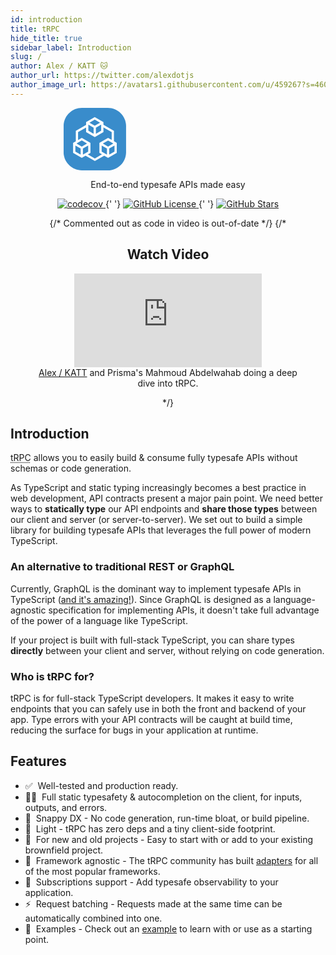```yaml
---
id: introduction
title: tRPC
hide_title: true
sidebar_label: Introduction
slug: /
author: Alex / KATT 🐱
author_url: https://twitter.com/alexdotjs
author_image_url: https://avatars1.githubusercontent.com/u/459267?s=460&v=4
---
```


<div align="center">
  <svg width="429" height="100" viewBox="0 0 429 128" fill="none" xmlns="http://www.w3.org/2000/svg" className="max-w-full">
    <g clip-path="url(#clip0_3_2)">
      <path d="M90.5 0H37.5C16.7893 0 0 16.7893 0 37.5V90.5C0 111.211 16.7893 128 37.5 128H90.5C111.211 128 128 111.211 128 90.5V37.5C128 16.7893 111.211 0 90.5 0Z" fill="#398CCB"/>
      <path fill-rule="evenodd" clip-rule="evenodd" d="M63.8615 18.75L81.6307 29.002V34.639L103.138 47.0595V68.306L108.908 71.6365V92.152L91.15 102.404L83.2662 97.8445L64.098 108.912L45.0445 97.9085L37.2713 102.404L19.5135 92.1345V71.6365L25.0578 68.4358V47.0595L46.1038 34.9095L46.1155 34.909V29.002L63.8615 18.75ZM81.6307 39.9698V49.5058L63.873 59.7578L46.1155 49.5058V40.234L46.1038 40.2345L29.673 49.725V65.771L37.2713 61.3845L55.0288 71.6365V92.1345L49.6565 95.2413L64.098 103.581L78.6545 95.178L73.3922 92.1345V71.6365L91.15 61.3845L98.523 65.6413V49.725L81.6307 39.9698ZM78.0077 89.4923V76.9788L88.8422 83.2328V95.7463L78.0077 89.4923ZM104.292 76.9615L93.4577 83.2155V95.7463L104.292 89.475V76.9615ZM24.1289 89.475V76.9615L34.9635 83.2155V95.7288L24.1289 89.475ZM50.4135 76.9615L39.5788 83.2155V95.7288L50.4135 89.475V76.9615ZM80.3155 72.9808L91.15 66.727L101.984 72.9808L91.15 79.2405L80.3155 72.9808ZM37.2713 66.7095L26.4365 72.9808L37.2713 79.223L48.1058 72.9808L37.2713 66.7095ZM50.7308 46.8405V34.327L61.5537 40.5865V53.0943L50.7308 46.8405ZM77.0038 34.327L66.1807 40.5865V53.0885L77.0038 46.8405V34.327ZM53.0385 30.3345L63.8615 24.0808L74.6962 30.3345L63.8615 36.5885L53.0385 30.3345Z" fill="white"/>
    </g>
    <path class="fill-black dark:fill-white" fill="currentFill" d="M186.695 107.848C191.031 107.848 194.137 107.496 196.422 107.086V92.3203C195.25 92.4961 194.195 92.6133 192.555 92.6133C187.457 92.6133 184.996 90.5625 184.996 85.0547V57.9258H196.422V42.6914H184.996V27.9844H164.195V42.6914H155.523V57.9258H164.195V87.8672C164.195 102.281 171.227 107.848 186.695 107.848ZM201.641 106.5H223.145V77.3789H234.102L248.634 106.5H272.774L255.841 74.1562C264.63 70.3477 270.255 60.9727 270.255 50.1328V50.0156C270.255 32.0859 258.712 21.9492 238.263 21.9492H201.641V106.5ZM223.145 61.793V38.1797H235.743C243.302 38.1797 248.341 42.8672 248.341 49.957V50.0742C248.341 57.2227 243.477 61.793 235.86 61.793H223.145ZM276.295 106.5H297.798V81.7148H312.33C331.197 81.7148 343.384 70.1133 343.384 52.0078V51.8906C343.384 33.7852 331.197 21.9492 312.33 21.9492H276.295V106.5ZM307.173 38.4141C316.255 38.4141 321.646 43.1016 321.646 51.8906V52.0078C321.646 60.7969 316.255 65.543 307.173 65.543H297.798V38.4141H307.173ZM386.924 108.023C408.897 108.023 424.366 93.9023 425.127 74.9766L425.186 74.332H404.502L404.385 74.9766C402.92 84.4102 396.299 90.2109 386.983 90.2109C375.205 90.2109 367.705 80.4844 367.705 64.1367V64.0781C367.705 47.9062 375.147 38.2383 386.924 38.2383C396.768 38.2383 402.92 44.4492 404.268 53.2383L404.385 54.1172H425.069V53.5312C424.307 34.6055 409.014 20.4258 386.924 20.4258C361.67 20.4258 345.791 36.5391 345.791 64.1367V64.1953C345.791 91.793 361.553 108.023 386.924 108.023Z" fill="white"/>
    <defs>
      <clipPath id="clip0_3_2">
        <rect width="128" height="128" fill="white"/>
      </clipPath>
    </defs>
  </svg>

  <p>End-to-end typesafe APIs made easy</p>
  <p>
    <a href="https://codecov.io/gh/trpc/trpc">
      <img
        src="https://codecov.io/gh/trpc/trpc/branch/main/graph/badge.svg?token=KPPS918B0G"
        alt="codecov"
        className="inline-block"
      />
    </a>{' '}
    <a href="https://github.com/trpc/trpc">
      <img
        src="https://img.shields.io/github/license/trpc/trpc.svg?label=license&style=flat"
        alt="GitHub License"
        className="inline-block"
      />
    </a>{' '}
    <a href="https://github.com/trpc/trpc">
      <img
        src="https://img.shields.io/github/stars/trpc/trpc.svg?label=🌟%20stars&style=flat"
        alt="GitHub Stars"
        className="inline-block"
      />
    </a>
  </p>
  {/* Commented out as code in video is out-of-date */}
  {/*
  <h2>Watch Video</h2>
  <figure>
    <iframe loading="lazy" src="https://www.youtube.com/embed/-_GZJ3xwYOw" title="YouTube video player" frameBorder="0" allow="accelerometer; autoplay; clipboard-write; encrypted-media; gyroscope; picture-in-picture" allowFullScreen style={{maxWidth: '100%', width: '560px', height: '315px'}}></iframe>
    <figcaption style={{ fontSize: '0.7rem' }} className="pt-2"><a href="https://twitter.com/alexdotjs">Alex / KATT</a> and Prisma's Mahmoud Abdelwahab doing a deep dive into tRPC.</figcaption>
  </figure>
  */}
</div>

## Introduction

<p>
  <abbr title="TypeScript Remote Procedure Call">tRPC</abbr> allows you to
  easily build & consume fully typesafe APIs without schemas or code generation.
</p>

As TypeScript and static typing increasingly becomes a best practice in web development, API contracts present a major pain point. We need better ways to **statically type** our API endpoints and **share those types** between our client and server (or server-to-server). We set out to build a simple library for building typesafe APIs that leverages the full power of modern TypeScript.

### An alternative to traditional REST or GraphQL

Currently, GraphQL is the dominant way to implement typesafe APIs in TypeScript ([and it's amazing!](../further/further-reading.md#relationship-to-graphql)). Since GraphQL is designed as a language-agnostic specification for implementing APIs, it doesn't take full advantage of the power of a language like TypeScript.

If your project is built with full-stack TypeScript, you can share types **directly** between your client and server, without relying on code generation.

<!--
### tRPC explained from a REST API background

tRPC can co-exist with a REST API, as it uses a single endpoint. On this specific endpoint tRPC will itself function as a router, meaning tRPC will redirect internally to the right handler on every incoming request.

Like an Express router, tRPC also supports middleware and registering handlers. Unlike Express, tRPC embraces TypeScript to its fullest, providing built-in input and output validation.

On the frontend, `@trpc/client` provides developers typesafety and autocompletion for the available endpoints. It shows what input is required and infers the output type of the endpoint. This ensures that in the case you make breaking changes to an endpoint on the server, TypeScript will warn you in the frontend.
-->

### Who is tRPC for?

tRPC is for full-stack TypeScript developers. It makes it easy to write endpoints that you can safely use in both the front and backend of your app. Type errors with your API contracts will be caught at build time, reducing the surface for bugs in your application at runtime.

## Features

- ✅&nbsp; Well-tested and production ready.
- 🧙‍♂️&nbsp; Full static typesafety & autocompletion on the client, for inputs, outputs, and errors.
- 🐎&nbsp; Snappy DX - No code generation, run-time bloat, or build pipeline.
- 🍃&nbsp; Light - tRPC has zero deps and a tiny client-side footprint.
- 🐻&nbsp; For new and old projects - Easy to start with or add to your existing brownfield project.
- 🔋&nbsp; Framework agnostic - The tRPC community has built [adapters](https://trpc.io/docs/awesome-trpc#-extensions--community-add-ons) for all of the most popular frameworks.
- 🥃&nbsp; Subscriptions support - Add typesafe observability to your application.
- ⚡️&nbsp; Request batching - Requests made at the same time can be automatically combined into one.
- 👀&nbsp; Examples - Check out an [example](example-apps.mdx) to learn with or use as a starting point.
